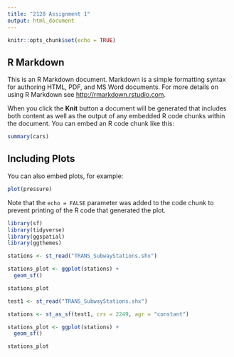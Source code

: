 ```yaml
---
title: "2128 Assignment 1"
output: html_document
---
```


```r
knitr::opts_chunk$set(echo = TRUE)
```

## R Markdown

This is an R Markdown document. Markdown is a simple formatting syntax for authoring HTML, PDF, and MS Word documents. For more details on using R Markdown see <http://rmarkdown.rstudio.com>.

When you click the **Knit** button a document will be generated that includes both content as well as the output of any embedded R code chunks within the document. You can embed an R code chunk like this:

```r
summary(cars)
```

## Including Plots

You can also embed plots, for example:

```r
plot(pressure)
```

Note that the `echo = FALSE` parameter was added to the code chunk to prevent printing of the R code that generated the plot.

```r
library(sf)
library(tidyverse)
library(ggspatial)
library(ggthemes)
```

```r
stations <- st_read("TRANS_SubwayStations.shx")
```

```r
stations_plot <- ggplot(stations) +
  geom_sf()

stations_plot
```

```r
test1 <- st_read("TRANS_SubwayStations.shx")

stations <- st_as_sf(test1, crs = 2249, agr = "constant")

stations_plot <- ggplot(stations) +
  geom_sf()

stations_plot
```

